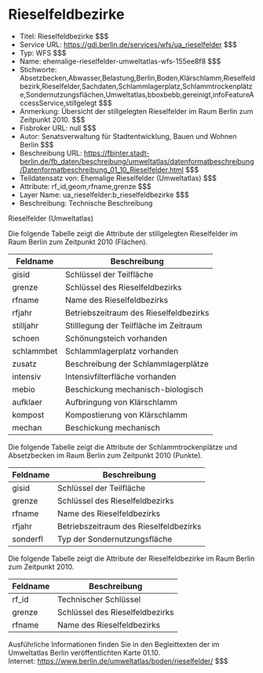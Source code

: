 # Rieselfeldbezirke
- Titel: Rieselfeldbezirke $$$
- Service URL: https://gdi.berlin.de/services/wfs/ua_rieselfelder $$$
- Typ: WFS $$$
- Name: ehemalige-rieselfelder-umweltatlas-wfs-155ee8f8 $$$
- Stichworte: Absetzbecken,Abwasser,Belastung,Berlin,Boden,Klärschlamm,Rieselfeldbezirk,Rieselfelder,Sachdaten,Schlammlagerplatz,Schlammtrockenplätze,Sondernutzungsflächen,Umweltatlas,bboxbebb,gereinigt,infoFeatureAccessService,stillgelegt $$$
- Anmerkung: Übersicht der stillgelegten Rieselfelder im Raum Berlin zum Zeitpunkt 2010. $$$
- Fisbroker URL: null $$$
- Autor: Senatsverwaltung für Stadtentwicklung, Bauen und Wohnen Berlin $$$
- Beschreibung URL: https://fbinter.stadt-berlin.de/fb_daten/beschreibung/umweltatlas/datenformatbeschreibung/Datenformatbeschreibung_01_10_Rieselfelder.html $$$
- Teildatensatz von: Ehemalige Rieselfelder (Umweltatlas) $$$
- Attribute: rf_id,geom,rfname,grenze $$$
- Layer Name: ua_rieselfelder:b_rieselfeldbezirke $$$
- Beschreibung: Technische Beschreibung 

Rieselfelder (Umweltatlas)

Die folgende Tabelle zeigt die Attribute der stillgelegten Rieselfelder im Raum Berlin zum Zeitpunkt 2010 (Flächen).

| Feldname   | Beschreibung                           |
| ---------- | -------------------------------------- |
| gisid      | Schlüssel der Teilfläche               |
| grenze     | Schlüssel des Rieselfeldbezirks        |
| rfname     | Name des Rieselfeldbezirks             |
| rfjahr     | Betriebszeitraum des Rieselfeldbezirks |
| stilljahr  | Stilllegung der Teilfläche im Zeitraum |
| schoen     | Schönungsteich vorhanden               |
| schlammbet | Schlammlagerplatz vorhanden            |
| zusatz     | Beschreibung der Schlammlagerplätze    |
| intensiv   | Intensivfilterfläche vorhanden         |
| mebio      | Beschickung mechanisch-biologisch      |
| aufklaer   | Aufbringung von Klärschlamm            |
| kompost    | Kompostierung von Klärschlamm          |
| mechan     | Beschickung mechanisch                 |

Die folgende Tabelle zeigt die Attribute der Schlammtrockenplätze und Absetzbecken im Raum Berlin zum Zeitpunkt 2010 (Punkte).

| Feldname | Beschreibung                           |
| -------- | -------------------------------------- |
| gisid    | Schlüssel der Teilfläche               |
| grenze   | Schlüssel des Rieselfeldbezirks        |
| rfname   | Name des Rieselfeldbezirks             |
| rfjahr   | Betriebszeitraum des Rieselfeldbezirks |
| sonderfl | Typ der Sondernutzungsfläche           |

Die folgende Tabelle zeigt die Attribute der Rieselfeldbezirke im Raum Berlin zum Zeitpunkt 2010.

| Feldname | Beschreibung                    |
| -------- | ------------------------------- |
| rf\_id   | Technischer Schlüssel           |
| grenze   | Schlüssel des Rieselfeldbezirks |
| rfname   | Name des Rieselfeldbezirks      |

Ausführliche Informationen finden Sie in den Begleittexten der im Umweltatlas Berlin veröffentlichten Karte 01.10.  
Internet: https://www.berlin.de/umweltatlas/boden/rieselfelder/ $$$

